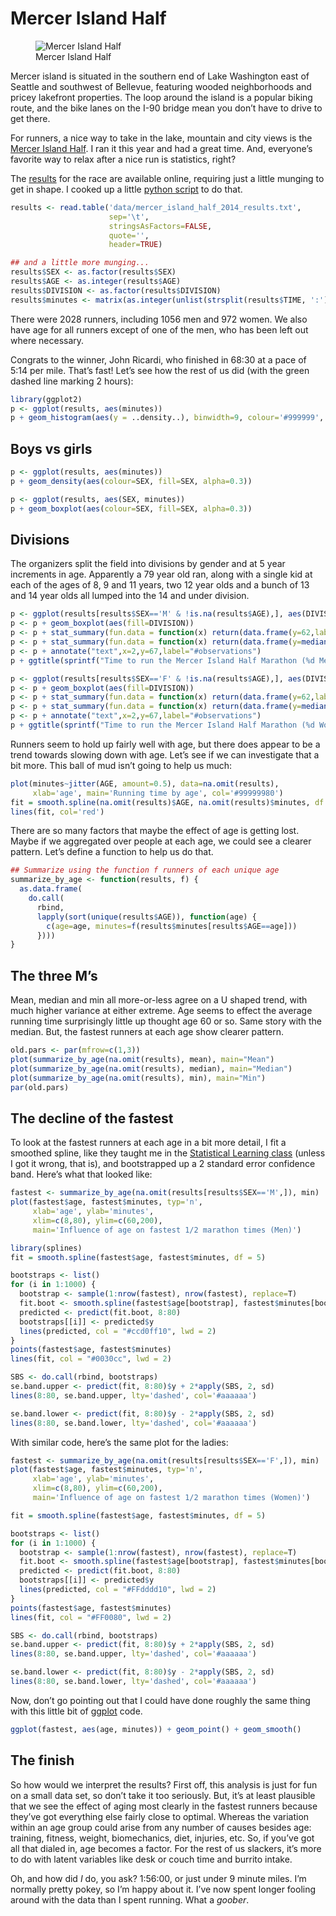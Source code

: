 Mercer Island Half
========================================================

![Mercer Island Half](mercer_half_2014_stroke.png)

Mercer island is situated in the southern end of Lake Washington east of Seattle and southwest of Bellevue, featuring wooded neighborhoods and pricey lakefront properties. The loop around the island is a popular biking route, and the bike lanes on the I-90 bridge mean you don't have to drive to get there.

For runners, a nice way to take in the lake, mountain and city views is the [Mercer Island Half](http://mercerislandhalf.com/). I ran it this year and had a great time. And, everyone's favorite way to relax after a nice run is statistics, right?

The [results](http://onlineraceresults.com/race/view_race.php?race_id=38083&relist_record_type=result&lower_bound=0&upper_bound=2028&use_previous_sql=1&group_by=default#racetop) for the race are available online, requiring just a little munging to get in shape. I cooked up a little [python script](https://github.com/cbare/mercer_island_half_2014/blob/master/read_cut_n_paste.py) to do that.

```r
results <- read.table('data/mercer_island_half_2014_results.txt',
                      sep='\t',
                      stringsAsFactors=FALSE,
                      quote='',
                      header=TRUE)

## and a little more munging...
results$SEX <- as.factor(results$SEX)
results$AGE <- as.integer(results$AGE)
results$DIVISION <- as.factor(results$DIVISION)
results$minutes <- matrix(as.integer(unlist(strsplit(results$TIME, ':'))), ncol=3, byrow=TRUE) %*% c(60, 1, 1/60)
```

There were 2028 runners, including 1056 men and 972 women. We also have age for all runners except of one of the men, who has been left out where necessary.

Congrats to the winner, John Ricardi, who finished in 68:30 at a pace of 5:14 per mile. That's fast! Let's see how the rest of us did (with the green dashed line marking 2 hours):

```r
library(ggplot2)
p <- ggplot(results, aes(minutes))
p + geom_histogram(aes(y = ..density..), binwidth=9, colour='#999999', fill='#aaaaaa') + geom_density(colour='blue') + geom_vline(xintercept = 120, colour="dark green", linetype = "longdash")
```

## Boys vs girls

```r
p <- ggplot(results, aes(minutes))
p + geom_density(aes(colour=SEX, fill=SEX, alpha=0.3))
```

```r
p <- ggplot(results, aes(SEX, minutes))
p + geom_boxplot(aes(colour=SEX, fill=SEX, alpha=0.3))
```

## Divisions

The organizers split the field into divisions by gender and at 5 year increments in age. Apparently a 79 year old ran, along with a single kid at each of the ages of 8, 9 and 11 years, two 12 year olds and a bunch of 13 and 14 year olds all lumped into the 14 and under division.

```r
p <- ggplot(results[results$SEX=='M' & !is.na(results$AGE),], aes(DIVISION, minutes))
p <- p + geom_boxplot(aes(fill=DIVISION))
p <- p + stat_summary(fun.data = function(x) return(data.frame(y=62,label=length(x))), geom = "text")
p <- p + stat_summary(fun.data = function(x) return(data.frame(y=median(x)+3,label=round(median(x)))), geom = "text")
p <- p + annotate("text",x=2,y=67,label="#observations")
p + ggtitle(sprintf("Time to run the Mercer Island Half Marathon (%d Men)", sum(results$SEX=='M' & !is.na(results$AGE))))
```

```r
p <- ggplot(results[results$SEX=='F' & !is.na(results$AGE),], aes(DIVISION, minutes))
p <- p + geom_boxplot(aes(fill=DIVISION))
p <- p + stat_summary(fun.data = function(x) return(data.frame(y=62,label=length(x))), geom = "text")
p <- p + stat_summary(fun.data = function(x) return(data.frame(y=median(x)+3,label=round(median(x)))), geom = "text")
p <- p + annotate("text",x=2,y=67,label="#observations")
p + ggtitle(sprintf("Time to run the Mercer Island Half Marathon (%d Women)", sum(results$SEX=='F' & !is.na(results$AGE))))
```

Runners seem to hold up fairly well with age, but there does appear to be a trend towards slowing down with age. Let's see if we can investigate that a bit more. This ball of mud isn't going to help us much:

```r
plot(minutes~jitter(AGE, amount=0.5), data=na.omit(results),
     xlab='age', main='Running time by age', col='#99999980')
fit = smooth.spline(na.omit(results)$AGE, na.omit(results)$minutes, df = 5)
lines(fit, col='red')
```

There are so many factors that maybe the effect of age is getting lost. Maybe if we aggregated over people at each age, we could see a clearer pattern. Let's define a  function to help us do that.

```r
## Summarize using the function f runners of each unique age
summarize_by_age <- function(results, f) {
  as.data.frame(
    do.call(
      rbind,
      lapply(sort(unique(results$AGE)), function(age) {
        c(age=age, minutes=f(results$minutes[results$AGE==age]))
      })))
}
```

## The three M's

Mean, median and min all more-or-less agree on a U shaped trend, with much higher variance at either extreme. Age seems to effect the average running time surprisingly little up thought age 60 or so. Same story with the median. But, the fastest runners at each age show clearer pattern.

```r
old.pars <- par(mfrow=c(1,3))
plot(summarize_by_age(na.omit(results), mean), main="Mean")
plot(summarize_by_age(na.omit(results), median), main="Median")
plot(summarize_by_age(na.omit(results), min), main="Min")
par(old.pars)
```

## The decline of the fastest

To look at the fastest runners at each age in a bit more detail, I fit a smoothed spline, like they taught me in the [Statistical Learning class](http://digitheadslabnotebook.blogspot.com/2014/01/online-class-on-statistical-learning.html) (unless I got it wrong, that is), and bootstrapped up a 2 standard error confidence band. Here's what that looked like:

```r
fastest <- summarize_by_age(na.omit(results[results$SEX=='M',]), min)
plot(fastest$age, fastest$minutes, typ='n',
     xlab='age', ylab='minutes',
     xlim=c(8,80), ylim=c(60,200),
     main='Influence of age on fastest 1/2 marathon times (Men)')

library(splines)
fit = smooth.spline(fastest$age, fastest$minutes, df = 5)

bootstraps <- list()
for (i in 1:1000) {
  bootstrap <- sample(1:nrow(fastest), nrow(fastest), replace=T)
  fit.boot <- smooth.spline(fastest$age[bootstrap], fastest$minutes[bootstrap], df = 5)
  predicted <- predict(fit.boot, 8:80)
  bootstraps[[i]] <- predicted$y
  lines(predicted, col = "#ccd0ff10", lwd = 2)
}
points(fastest$age, fastest$minutes)
lines(fit, col = "#0030cc", lwd = 2)

SBS <- do.call(rbind, bootstraps)
se.band.upper <- predict(fit, 8:80)$y + 2*apply(SBS, 2, sd)
lines(8:80, se.band.upper, lty='dashed', col='#aaaaaa')

se.band.lower <- predict(fit, 8:80)$y - 2*apply(SBS, 2, sd)
lines(8:80, se.band.lower, lty='dashed', col='#aaaaaa')
```

With similar code, here's the same plot for the ladies:

```r
fastest <- summarize_by_age(na.omit(results[results$SEX=='F',]), min)
plot(fastest$age, fastest$minutes, typ='n',
     xlab='age', ylab='minutes',
     xlim=c(8,80), ylim=c(60,200),
     main='Influence of age on fastest 1/2 marathon times (Women)')

fit = smooth.spline(fastest$age, fastest$minutes, df = 5)

bootstraps <- list()
for (i in 1:1000) {
  bootstrap <- sample(1:nrow(fastest), nrow(fastest), replace=T)
  fit.boot <- smooth.spline(fastest$age[bootstrap], fastest$minutes[bootstrap], df = 5)
  predicted <- predict(fit.boot, 8:80)
  bootstraps[[i]] <- predicted$y
  lines(predicted, col = "#FFdddd10", lwd = 2)
}
points(fastest$age, fastest$minutes)
lines(fit, col = "#FF0080", lwd = 2)

SBS <- do.call(rbind, bootstraps)
se.band.upper <- predict(fit, 8:80)$y + 2*apply(SBS, 2, sd)
lines(8:80, se.band.upper, lty='dashed', col='#aaaaaa')

se.band.lower <- predict(fit, 8:80)$y - 2*apply(SBS, 2, sd)
lines(8:80, se.band.lower, lty='dashed', col='#aaaaaa')
```

Now, don't go pointing out that I could have done roughly the same thing with this little bit of [ggplot](http://ggplot2.org/) code.

```r
ggplot(fastest, aes(age, minutes)) + geom_point() + geom_smooth()
```

## The finish

So how would we interpret the results? First off, this analysis is just for fun on a small data set, so don't take it too seriously. But, it's at least plausible that we see the effect of aging most clearly in the fastest runners because they've got everything else fairly close to optimal. Whereas the variation within an age group could arise from any number of causes besides age: training, fitness, weight, biomechanics, diet, injuries, etc. So, if you've got all that dialed in, age becomes a factor. For the rest of us slackers, it's more to do with latent variables like desk or couch time and burrito intake.

Oh, and how did _I_ do, you ask? 1:56:00, or just under 9 minute miles. I'm normally pretty pokey, so I'm happy about it. I've now spent longer fooling around with the data than I spent running. What a _goober_.
